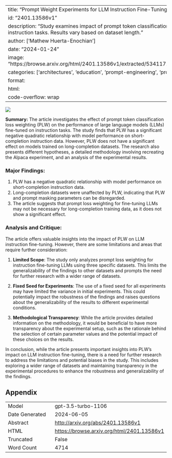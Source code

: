 
---
title: "Prompt Weight Experiments for LLM Instruction Fine-Tuning"
id: "2401.13586v1"
description: "Study examines impact of prompt token classification loss weighting on LLaMA models fine-tuned on instruction tasks. Results vary based on dataset length."
author: ['Mathew Huerta-Enochian']
date: "2024-01-24"
image: "https://browse.arxiv.org/html/2401.13586v1/extracted/5341171/images/hf_combined_by_weight_xmanual_nolegend.png"
categories: ['architectures', 'education', 'prompt-engineering', 'production']
format:
  html:
    code-overflow: wrap
---

![](https://browse.arxiv.org/html/2401.13586v1/extracted/5341171/images/hf_combined_by_weight_xmanual_nolegend.png)

**Summary:**
The article investigates the effect of prompt token classification loss weighting (PLW) on the performance of large language models (LLMs) fine-tuned on instruction tasks. The study finds that PLW has a significant negative quadratic relationship with model performance on short-completion instruction data. However, PLW does not have a significant effect on models trained on long-completion datasets. The research also presents different hypotheses, a detailed methodology involving recreating the Alpaca experiment, and an analysis of the experimental results.

### Major Findings:
1. PLW has a negative quadratic relationship with model performance on short-completion instruction data.
2. Long-completion datasets were unaffected by PLW, indicating that PLW and prompt masking parameters can be disregarded.
3. The article suggests that prompt loss weighting for fine-tuning LLMs may not be necessary for long-completion training data, as it does not show a significant effect.

### Analysis and Critique:
The article offers valuable insights into the impact of PLW on LLM instruction fine-tuning. However, there are some limitations and areas that require further consideration:

1. **Limited Scope**: The study only analyzes prompt loss weighting for instruction fine-tuning LLMs using three specific datasets. This limits the generalizability of the findings to other datasets and prompts the need for further research with a wider range of datasets.

2. **Fixed Seed for Experiments**: The use of a fixed seed for all experiments may have limited the variance in initial experiments. This could potentially impact the robustness of the findings and raises questions about the generalizability of the results to different experimental conditions.

3. **Methodological Transparency**: While the article provides detailed information on the methodology, it would be beneficial to have more transparency about the experimental setup, such as the rationale behind the selection of certain parameter values and the potential impact of these choices on the results.

In conclusion, while the article presents important insights into PLW's impact on LLM instruction fine-tuning, there is a need for further research to address the limitations and potential biases in the study. This includes exploring a wider range of datasets and maintaining transparency in the experimental procedures to enhance the robustness and generalizability of the findings.

## Appendix

|          |          |
|----------|----------|
| Model     | gpt-3.5-turbo-1106       |
| Date Generated     | 2024-06-05       |
| Abstract | [http://arxiv.org/abs/2401.13586v1](http://arxiv.org/abs/2401.13586v1)        |
| HTML     | [https://browse.arxiv.org/html/2401.13586v1](https://browse.arxiv.org/html/2401.13586v1)       |
| Truncated       | False       |
| Word Count       | 4714       |